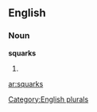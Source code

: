 
==English==

===Noun===
'''squarks'''

# {{plural of|[[squark]]}}

[[Category:English plurals]]

[[ar:squarks]]